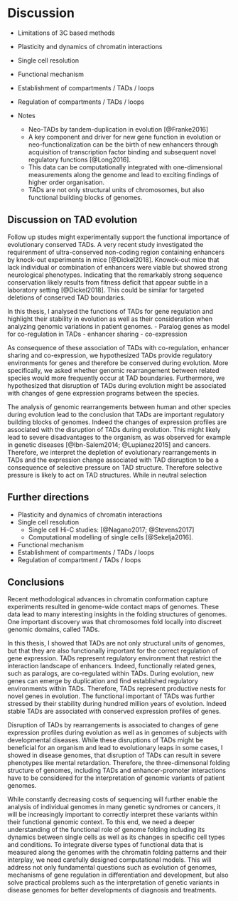 # Discussion

- Limitations of 3C based methods
- Plasticity and dynamics of chromatin interactions
- Single cell resolution
- Functional mechanism
- Establishment of compartments / TADs / loops
- Regulation of compartments / TADs / loops


- Notes
    - Neo-TADs by tandem-duplication in evolution [@Franke2016]
    - A key component and driver for new gene function in evolution or 
    neo-functionalization can be the birth of new enhancers through acquisition 
    of transcription factor binding and subsequent novel regulatory 
    functions [@Long2016].
    - This data can be computationally integrated with one-dimensional measurements along the genome
and lead to exciting findings of higher order organisation. 
    - TADs are not only structural units of chromosomes, but also functional building blocks of genomes.

## Discussion on TAD evolution
Follow up studes might experimentally support the functional importance of evolutionary conserved TADs.
A very recent study investigated the requirenment of ultra-conserved non-coding region containing enhancers by 
knock-out experiments in mice [@Dickel2018].
Knowck-out mice that lack individual or combination of enhancers were viable but showed strong neurological phenotypes.
Indicating that the remarkably strong sequence conservation likely results from fitness deficit that appear subtle in a laboratory setting [@Dickel2018].
This could be similar for targeted deletions of conserved TAD boundaries.


<!-- Summary of whole wokr -->
In this thesis, I analysed the functions of TADs for gene regulation and 
highlight their stability in evolution as well as their consideration when 
analyzing genomic variations in patient genomes.
- Paralog genes as model for co-regulation in TADs
- enhancer sharing
- co-expression

<!-- Connectio to TAD evolution -->
As consequence of these association of TADs with co-regulation, enhancer sharing 
and co-expression, we hypothesized TADs provide regulatory environments 
for genes and therefore be conserved during evolution. More specifically, 
we asked whether genomic rearrangement between related species would more 
frequently occur at TAD boundaries. Furthermore, we hypothesized that disruption 
of TADs during evolution might be associated with changes of gene expression
programs between the species.

<!-- Connection from TAD-evolution to position effect -->
The analysis of genomic rearrangements between human and other species during evolution lead to the conclusion
that TADs are important regulatory building blocks of genomes. Indeed the changes of 
expression profiles are associated with the disruption of TADs during evolution. 
This might likely lead to severe disadvantages to the organism, as was observed for example in genetic diseases [@Ibn-Salem2014; @Lupianez2015] and cancers.
Therefore, we interpret the depletion of evolutionary rearrangements in TADs and the expression change associated with TAD disruption to be a consequence of selective pressure on TAD structure. 
Therefore selective pressure is likely to act on TAD structures.
While in neutral selection


## Further directions
- Plasticity and dynamics of chromatin interactions
- Single cell resolution 
    - Single cell Hi-C studies: [@Nagano2017; @Stevens2017]
    - Computational modelling of single cells [@Sekelja2016].
- Functional mechanism
- Establishment of compartments / TADs / loops
- Regulation of compartment / TADs / loops


## Conclusions
Recent methodological advances in chromatin conformation capture experiments resulted in genome-wide contact maps of genomes. These data lead to many interesting insights in the folding structures of genomes.
One important discovery was that chromosomes fold locally into discreet genomic domains, called TADs. 

In this thesis, I showed that TADs are not only structural units of genomes, but that they are also functionally important for the correct regulation of gene expression. 
TADs represent regulatory environment that restrict the interaction landscape of enhancers.
Indeed, functionally related genes, such as paralogs, are co-regulated within TADs. 
During evolution, new genes can emerge by duplication and find established regulatory environments within TADs. Therefore, TADs represent productive nests for novel genes in evolution.
The functional important of TADs was further stressed by their stability during hundred million years of evolution. Indeed stable TADs are associated with conserved expression profiles of genes. 

Disruption of TADs by rearrangements is associated to changes of gene expression profiles during evolution as well as in genomes of subjects with developmental diseases. 
While these disruptions of TADs might be beneficial for an organism and lead to evolutionary leaps in some cases, I showed in disease genomes, that disruption of TADs can result in severe phenotypes like mental retardation. 
Therefore, the three-dimensonal folding structure of genomes, including TADs and enhancer-promoter interactions have to be considered for the interpretation of genomic variants of patient genomes.  

While constantly decreasing costs of sequencing will further enable the analysis of individual genomes in many genetic syndromes or cancers, it will be increasingly important to correctly interpret these variants within their functional genomic context. 
To this end, we need a deeper understanding of the functional role of genome folding including its dynamics between single cells as well as its changes in specific cell types and conditions. 
To integrate diverse types of functional data that is measured along the genomes with the chromatin folding patterns and their interplay, we need carefully designed computational models. 
This will address not only fundamental questions such as evolution of genomes, mechanisms of gene regulation in differentiation and development, but also solve practical problems such as the interpretation of genetic variants in disease genomes for better developments of diagnosis and treatments.

